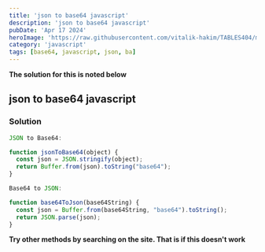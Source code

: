 ---
title: 'json to base64 javascript'
description: 'json to base64 javascript'
pubDate: 'Apr 17 2024'
heroImage: 'https://raw.githubusercontent.com/vitalik-hakim/TABLES404/main/error_b/JavaScript.png'
category: 'javascript'
tags: [base64, javascript, json, ba]
---

**The solution for this is noted below**

## json to base64 javascript

### Solution

```javascript
JSON to Base64:

function jsonToBase64(object) {
  const json = JSON.stringify(object);
  return Buffer.from(json).toString("base64");
}

Base64 to JSON:

function base64ToJson(base64String) {
  const json = Buffer.from(base64String, "base64").toString();
  return JSON.parse(json);
}
```
**Try other methods by searching on the site. That is if this doesn't work**
